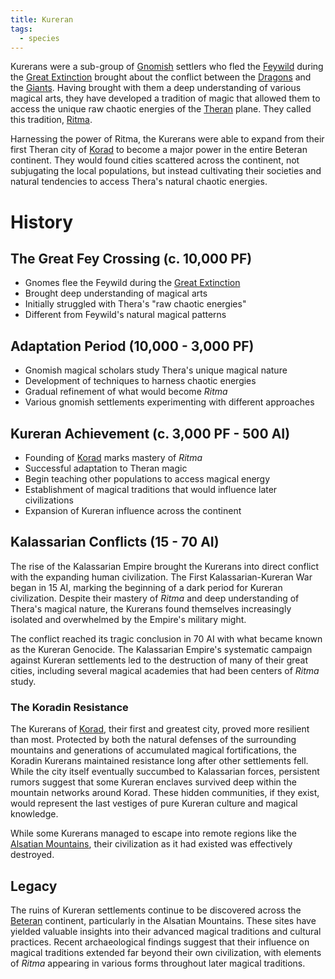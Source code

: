 ```yaml
---
title: Kureran
tags:
  - species
---
```



<Stub />

Kurerans were a sub-group of [Gnomish](./gnomish.mdx) settlers who fled
the [Feywild](../locations/feywild.mdx) during the
[Great Extinction](../events/great-extinction.mdx) brought about the conflict
between the [Dragons](./dragon.mdx) and the [Giants](./giant.mdx).
Having brought with them a deep understanding of various magical arts, they have
developed a tradition of magic that allowed them to access the unique raw
chaotic energies of the [Theran](../locations/thera.mdx) plane. They called this
tradition, [Ritma](../misc/ritma.mdx).

Harnessing the power of Ritma, the Kurerans were able to expand from their first
Theran city of [Korad](../locations/korad.mdx) to become a major power in the
entire Beteran continent. They would found cities scattered across the
continent, not subjugating the local populations, but instead cultivating their
societies and natural tendencies to access Thera's natural chaotic energies.

# History

## The Great Fey Crossing (c. 10,000 PF)

- Gnomes flee the Feywild during the
  [Great Extinction](../events/great-extinction.mdx)
- Brought deep understanding of magical arts
- Initially struggled with Thera's "raw chaotic energies"
- Different from Feywild's natural magical patterns

## Adaptation Period (10,000 - 3,000 PF)

- Gnomish magical scholars study Thera's unique magical nature
- Development of techniques to harness chaotic energies
- Gradual refinement of what would become _Ritma_
- Various gnomish settlements experimenting with different approaches

## Kureran Achievement (c. 3,000 PF - 500 AI)

- Founding of [Korad](../locations/korad.mdx) marks mastery of _Ritma_
- Successful adaptation to Theran magic
- Begin teaching other populations to access magical energy
- Establishment of magical traditions that would influence later civilizations
- Expansion of Kureran influence across the continent

## Kalassarian Conflicts (15 - 70 AI)

The rise of the Kalassarian Empire brought the Kurerans into direct conflict
with the expanding human civilization. The First Kalassarian-Kureran War began
in 15 AI, marking the beginning of a dark period for Kureran civilization.
Despite their mastery of _Ritma_ and deep understanding of Thera's magical
nature, the Kurerans found themselves increasingly isolated and overwhelmed by
the Empire's military might.

The conflict reached its tragic conclusion in 70 AI with what became known as
the Kureran Genocide. The Kalassarian Empire's systematic campaign against
Kureran settlements led to the destruction of many of their great cities,
including several magical academies that had been centers of _Ritma_ study.

### The Koradin Resistance

The Kurerans of [Korad](../locations/korad.mdx), their first and greatest city,
proved more resilient than most. Protected by both the natural defenses of the
surrounding mountains and generations of accumulated magical fortifications, the
Koradin Kurerans maintained resistance long after other settlements fell. While
the city itself eventually succumbed to Kalassarian forces, persistent rumors
suggest that some Kureran enclaves survived deep within the mountain networks
around Korad. These hidden communities, if they exist, would represent the last
vestiges of pure Kureran culture and magical knowledge.

While some Kurerans managed to escape into remote regions like the
[Alsatian Mountains](../locations/alsatian-mountains.mdx), their civilization as
it had existed was effectively destroyed.

## Legacy

The ruins of Kureran settlements continue to be discovered across the
[Beteran](../locations/betera/index.mdx) continent, particularly in the Alsatian
Mountains. These sites have yielded valuable insights into their advanced
magical traditions and cultural practices. Recent archaeological findings
suggest that their influence on magical traditions extended far beyond their own
civilization, with elements of _Ritma_ appearing in various forms throughout
later magical traditions.
